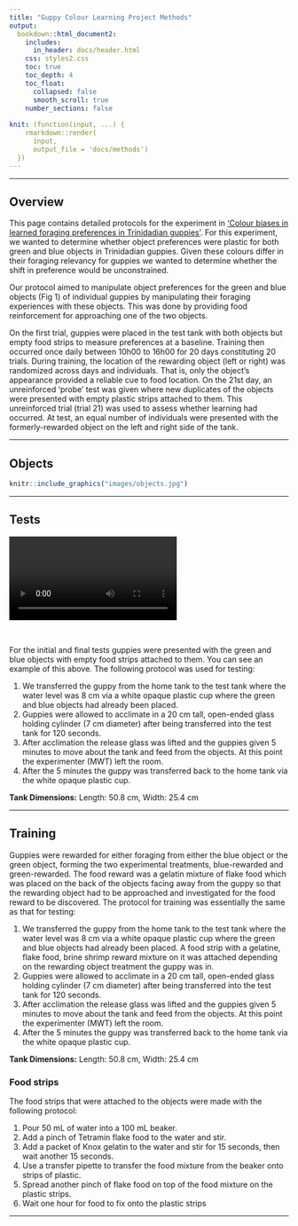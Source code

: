 ```yaml
---
title: "Guppy Colour Learning Project Methods"
output:
  bookdown::html_document2:
    includes:
      in_header: docs/header.html   
    css: styles2.css
    toc: true
    toc_depth: 4
    toc_float: 
      collapsed: false
      smooth_scroll: true
    number_sections: false
    
knit: (function(input, ...) {
    rmarkdown::render(
      input,
      output_file = 'docs/methods')
  })
---
```


***

## Overview 

This page contains detailed protocols for the experiment in
<span style="text-decoration:underline">'Colour biases in learned foraging
preferences in Trinidadian guppies'</span>. For this experiment, we wanted to
determine whether object preferences were plastic for both green and blue
objects in Trinidadian guppies. Given these colours differ in their foraging
relevancy for guppies we wanted to determine whether the shift in preference
would be unconstrained.

Our protocol aimed to manipulate object preferences for the green and blue
objects (Fig 1) of individual guppies by manipulating their foraging experiences
with these objects. This was done by providing food reinforcement for
approaching one of the two objects.

On the first trial, guppies were placed in the test tank with both objects but
empty food strips to measure preferences at a baseline. Training then occurred
once daily between 10h00 to 16h00 for 20 days constituting 20 trials. During
training, the location of the rewarding object (left or right) was randomized
across days and individuals. That is, only the object’s appearance provided a
reliable cue to food location. On the 21st day, an unreinforced ‘probe’ test was
given where new duplicates of the objects were presented with empty plastic
strips attached to them. This unreinforced trial (trial 21) was used to assess
whether learning had occurred. At test, an equal number of individuals were
presented with the formerly-rewarded object on the left and right side of the
tank.

***

## Objects 

```r
knitr::include_graphics("images/objects.jpg")
```

***

## Tests

<video width="60%" height="auto" controls>
                <source src="images/example-test-trial.mp4" type="video/mp4">
            </video>

</br>

For the initial and final tests guppies were presented with the green and blue
objects with empty food strips attached to them. You can see an example of this
above. The following protocol was used for testing:

1.  We transferred the guppy from the home tank to the test tank where the water
    level was 8 cm via a white opaque plastic cup where the green and blue
    objects had already been placed.
2.  Guppies were allowed to acclimate in a 20 cm tall, open-ended glass holding
    cylinder (7 cm diameter) after being transferred into the test tank for 120
    seconds.
3.  After acclimation the release glass was lifted and the guppies given 5
    minutes to move about the tank and feed from the objects. At this point the
    experimenter (MWT) left the room.
4.  After the 5 minutes the guppy was transferred back to the home tank via the
    white opaque plastic cup.

**Tank Dimensions:** Length: 50.8 cm, Width: 25.4 cm

***

## Training

Guppies were rewarded for either foraging from either the blue object or the
green object, forming the two experimental treatments, blue-rewarded and
green-rewarded. The food reward was a gelatin mixture of flake food which was
placed on the back of the objects facing away from the guppy so that the
rewarding object had to be approached and investigated for the food reward to be
discovered. The protocol for training was essentially the same as that for
testing:

1.  We transferred the guppy from the home tank to the test tank where the water
    level was 8 cm via a white opaque plastic cup where the green and blue
    objects had already been placed. A food strip with a gelatine, flake food,
    brine shrimp reward mixture on it was attached depending on the rewarding
    object treatment the guppy was in.
2.  Guppies were allowed to acclimate in a 20 cm tall, open-ended glass holding
    cylinder (7 cm diameter) after being transferred into the test tank for 120
    seconds.
3.  After acclimation the release glass was lifted and the guppies given 5
    minutes to move about the tank and feed from the objects. At this point the
    experimenter (MWT) left the room.
4.  After the 5 minutes the guppy was transferred back to the home tank via the
    white opaque plastic cup.

**Tank Dimensions:** Length: 50.8 cm, Width: 25.4 cm

### Food strips

The food strips that were attached to the objects were made with the following
protocol:

1.  Pour 50 mL of water into a 100 mL beaker.
2.  Add a pinch of Tetramin flake food to the water and stir.
3.  Add a packet of Knox gelatin to the water and stir for 15 seconds, then wait
    another 15 seconds.
4.  Use a transfer pipette to transfer the food mixture from the beaker onto
    strips of plastic.
5.  Spread another pinch of flake food on top of the food mixture on the plastic
    strips.
6.  Wait one hour for food to fix onto the plastic strips

*** 

<div class="tocify-extend-page" data-unique="tocify-extend-page" 
style="height: 0;"></div>
